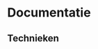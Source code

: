 # Documentatie

## Technieken


<Cards>
  <Card
    title="3D printen"
    href="/3d-printen"
  />
  <Card
		title="3D scanner"
		href="/3d-scanner"
	/>
  <Card
    title="CNC frezen"
    href="/cnc-frezen"
  />
  <Card
		title="Hot press"
		href="/hot-press"
	/>
  <Card
    title="Lasersnijden"
    href="/lasersnijden"
  />
  <Card
    title="Vinyl snijden"
    href="/vinyl-snijden"
  />
  <Card
		title="VR-bril"
		href="/vr-bril"
	/>
</Cards>
